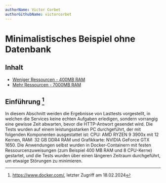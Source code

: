 ```yaml
---
authorName: Victor Corbet
authorGithubName: victorcorbet
---
```


# Minimalistisches Beispiel ohne Datenbank

## Inhalt

- [Weniger Ressourcen - 400MB RAM](/analysis/minimalistic-without-db/400-mb)
- [Mehr Ressourcen - 7000MB RAM](/analysis/minimalistic-without-db/7000-mb)

## Einführung [^1]

In diesem Abschnitt werden die Ergebnisse von Lasttests vorgestellt, in welchen die Services
keine echten Aufgaben erledigen, sondern vorrangig eine gewisse Zeit abwarten, bevor die HTTP-Antwort
gesendet wird. Die Tests wurden auf einem leistungsstarken PC durchgeführt, der mit folgenden
Komponenten ausgestattet ist: CPU: AMD RYZEN 9 3900x mit 12 Kernen, RAM: 32 GB DDR4 RAM und
Grafikkarte: NVIDIA GeForce GTX 1650. Die Anwendungen selbst wurden in Docker-Containern mit
festen Ressourcenzuweisungen (zum Beispiel 400 MB RAM und 8 CPU-Kerne) gestartet, und die Tests
wurden über einen längeren Zeitraum durchgeführt, um etwaige Störungen zu minimieren.

[^1]: https://www.docker.com/, letzter Zugriff am 18.02.2024